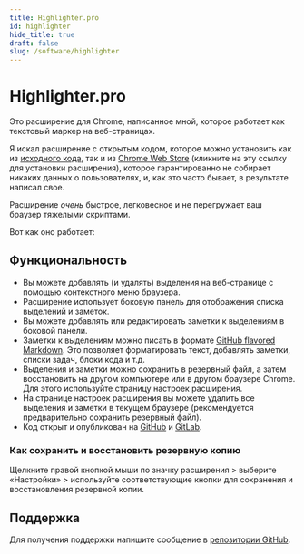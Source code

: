 ```yaml
---
title: Highlighter.pro
id: highlighter
hide_title: true
draft: false
slug: /software/highlighter
---
```



# Highlighter.pro

Это расширение для Chrome, написанное мной, которое работает как текстовый маркер на веб-страницах.

Я искал расширение с открытым кодом, которое можно установить как из [исходного кода](https://github.com/highlighter-pro/highlighter), так и из [Chrome Web Store](https://chromewebstore.google.com/detail/highlighterpro/gpdhplhmppgenpnkfilghnjiodfmnoap) (кликните на эту ссылку для установки расширения), которое гарантированно не собирает никаких данных о пользователях, и, как это часто бывает, в результате напиcал свое.

Расширение *очень* быстрое, легковесное и не перегружает ваш браузер тяжелыми скриптами.

Вот как оно работает:
<LiteYouTubeEmbed
    id="2SCs8qEbkGI"
    title='Расширение Highlighter.pro для Chrome'
    noCookie={false}
/>

## Функциональность

* Вы можете добавлять (и удалять) выделения на веб-странице с помощью контекстного меню браузера.
* Расширение использует боковую панель для отображения списка выделений и заметок.
* Вы можете добавлять или редактировать заметки к выделениям в боковой панели.
* Заметки к выделениям можно писать в формате [GitHub flavored Markdown](https://docs.github.com/en/get-started/writing-on-github/getting-started-with-writing-and-formatting-on-github/basic-writing-and-formatting-syntax). Это позволяет форматировать текст, добавлять заметки, списки задач, блоки кода и т.д.
* Выделения и заметки можно сохранить в резервный файл, а затем восстановить на другом компьютере или в другом браузере Chrome. Для этого используйте страницу настроек расширения.
* На странице настроек расширения вы можете удалить все выделения и заметки в текущем браузере (рекомендуется предварительно сохранить резервный файл).
* Код открыт и опубликован на [GitHub](https://github.com/highlighter-pro/highlighter) и [GitLab](https://gitlab.com/highlighter-pro/highlighter).

### Как сохранить и восстановить резервную копию

Щелкните правой кнопкой мыши по значку расширения > выберите «Настройки» > используйте соответствующие кнопки для сохранения и восстановления резервной копии.

## Поддержка

Для получения поддержки напишите сообщение в [репозитории GitHub](https://github.com/highlighter-pro/highlighter/issues).
